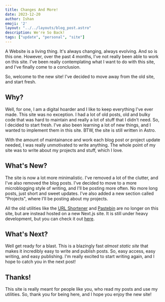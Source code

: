 ```yaml
---
title: Changes And More!
date: 2023-12-20
author: Ishan
emoji: '2'
layout: "../../layouts/blog_post.astro"
description: We're So Back! 
tags: ["update", "personal", "site"]
---
```


A Website is a living thing. It's always changing, always evolving. And so is this one.
However, over the past 4 months, I've not really been able to work on this site.
I've been really contemplating what I want to do with this site, and I've finally come to a conclusion.

So, welcome to the new site! I've decided to move away from the old site, and start fresh.

## Why?

Well, for one, I am a digital hoarder and I like to keep everything I've ever made. This site was no exception. I had a lot of old posts, old and bulky 
code that was hard to maintain and really a lot of stuff that I didn't need. So, I decided to start fresh. I've also been learning a lot of new things, and I wanted to implement them in this site.
BTW, the site is still written in Astro.

With the amount of maintainance and work each blog post or project update needed, I was really unmotivated to write anything.
The whole point of my site was to write about my projects and stuff, which I love.

## What's New?

The site is now a lot more minimalistic. I've removed a lot of the clutter, and I've also removed the blog posts. I've decided to move to a more microblogging style of writing, and I'll be posting more often.
No more long posts, just short and sweet updates. I've also added a new section called "Projects", where I'll be posting about my projects.

All the old utilities like the [URL Shortener](https://nutils.vercel.app/go) and [Pastebin](https://nutils.vercel.app/code) are no longer on this site, but are instead hosted on a new Next.js site. It is still under heavy development, but you can check it out [here](https://nutils.vercel.app).

## What's Next?

Well get ready for a blast. This is a blazingly fast *almost static site* that makes it incredibly easy to write and publish posts.
So, easy access, easy writing, and easy publishing. I'm really excited to start writing again, and I hope to catch you in the next post!

## Thanks!

This site is really meant for people like you, who read my posts and use my utilities. So, thank you for being here, and I hope you enjoy the new site!
